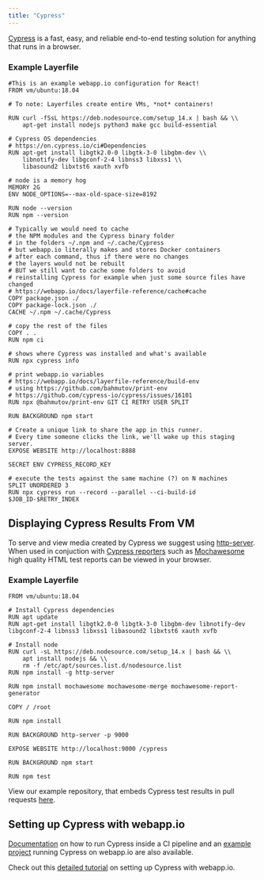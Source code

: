 ```yaml
---
title: "Cypress"
---
```


[Cypress](https://www.cypress.io/) is a fast, easy, and reliable end-to-end
testing solution for anything that runs in a browser.

### Example Layerfile

```docker Layerfile
#This is an example webapp.io configuration for React!
FROM vm/ubuntu:18.04

# To note: Layerfiles create entire VMs, *not* containers!

RUN curl -fSsL https://deb.nodesource.com/setup_14.x | bash && \\
    apt-get install nodejs python3 make gcc build-essential

# Cypress OS dependencies
# https://on.cypress.io/ci#Dependencies
RUN apt-get install libgtk2.0-0 libgtk-3-0 libgbm-dev \\
    libnotify-dev libgconf-2-4 libnss3 libxss1 \\
    libasound2 libxtst6 xauth xvfb

# node is a memory hog
MEMORY 2G
ENV NODE_OPTIONS=--max-old-space-size=8192

RUN node --version
RUN npm --version

# Typically we would need to cache
# the NPM modules and the Cypress binary folder
# in the folders ~/.npm and ~/.cache/Cypress
# but webapp.io literally makes and stores Docker containers
# after each command, thus if there were no changes
# the layers would not be rebuilt
# BUT we still want to cache some folders to avoid
# reinstalling Cypress for example when just some source files have changed
# https://webapp.io/docs/layerfile-reference/cache#cache
COPY package.json ./
COPY package-lock.json ./
CACHE ~/.npm ~/.cache/Cypress

# copy the rest of the files
COPY . .
RUN npm ci

# shows where Cypress was installed and what's available
RUN npx cypress info

# print webapp.io variables
# https://webapp.io/docs/layerfile-reference/build-env
# using https://github.com/bahmutov/print-env
# https://github.com/cypress-io/cypress/issues/16101
RUN npx @bahmutov/print-env GIT CI RETRY USER SPLIT

RUN BACKGROUND npm start

# Create a unique link to share the app in this runner.
# Every time someone clicks the link, we'll wake up this staging server.
EXPOSE WEBSITE http://localhost:8888

SECRET ENV CYPRESS_RECORD_KEY

# execute the tests against the same machine (?) on N machines
SPLIT UNORDERED 3
RUN npx cypress run --record --parallel --ci-build-id $JOB_ID-$RETRY_INDEX
```

## Displaying Cypress Results From VM

To serve and view media created by Cypress we suggest using
[http-server](https://www.npmjs.com/package/http-server). When used in
conjuction with
[Cypress reporters](https://docs.cypress.io/guides/tooling/reporters) such as
[Mochawesome](https://github.com/adamgruber/mochawesome-report-generator) high
quality HTML test reports can be viewed in your browser.

### Example Layerfile

```docker Layerfile
FROM vm/ubuntu:18.04

# Install Cypress dependencies
RUN apt update
RUN apt-get install libgtk2.0-0 libgtk-3-0 libgbm-dev libnotify-dev libgconf-2-4 libnss3 libxss1 libasound2 libxtst6 xauth xvfb

# Install node
RUN curl -sL https://deb.nodesource.com/setup_14.x | bash && \\
    apt install nodejs && \\
    rm -f /etc/apt/sources.list.d/nodesource.list
RUN npm install -g http-server

RUN npm install mochawesome mochawesome-merge mochawesome-report-generator

COPY / /root

RUN npm install

RUN BACKGROUND http-server -p 9000

EXPOSE WEBSITE http://localhost:9000 /cypress

RUN BACKGROUND npm start

RUN npm test
```

View our example repository, that embeds Cypress test results in pull requests
[here](https://github.com/webappio/CypressMochawesomeExample).

## Setting up Cypress with webapp.io

[Documentation](https://docs.cypress.io/guides/continuous-integration/introduction#Setting-up-CI)
on how to run Cypress inside a CI pipeline and an
[example project](https://github.com/bahmutov/cypress-example-layerci) running
Cypress on webapp.io are also available.

Check out this [detailed tutorial](../integrations/cypress) on setting up
Cypress with webapp.io.
